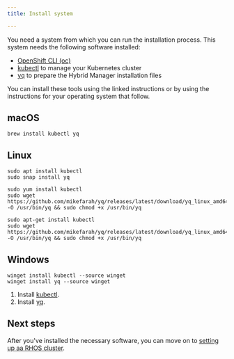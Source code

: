 ```yaml
---
title: Install system

---
```


You need a system from which you can run the installation process. This system needs the following software installed:

-   [OpenShift CLI (oc)](https://docs.redhat.com/en/documentation/openshift_container_platform/4.17/html/cli_tools/openshift-cli-oc#cli-getting-started)
-   [kubectl](https://kubernetes.io/docs/reference/kubectl/) to manage your Kubernetes cluster
-   [yq](https://github.com/mikefarah/yq) to prepare the Hybrid Manager installation files

You can install these tools using the linked instructions or by using the instructions for your operating system that follow.

## macOS

```shell
brew install kubectl yq
```

## Linux

<TabContainer>
<Tab title="Ubuntu">

```shell
sudo apt install kubectl
sudo snap install yq
```

</Tab>

<Tab title="Red Hat">

```shell
sudo yum install kubectl
sudo wget https://github.com/mikefarah/yq/releases/latest/download/yq_linux_amd64 -O /usr/bin/yq && sudo chmod +x /usr/bin/yq
```

</Tab>

<Tab title="Debian">

```shell
sudo apt-get install kubectl
sudo wget https://github.com/mikefarah/yq/releases/latest/download/yq_linux_amd64 -O /usr/bin/yq && sudo chmod +x /usr/bin/yq
```

</Tab>
</TabContainer>

## Windows

<TabContainer>
<Tab title="Winget">

```shell
winget install kubectl --source winget
winget install yq --source winget
```

</Tab>

<Tab title="Manually">

1.  Install [kubectl](https://kubernetes.io/docs/tasks/tools/install-kubectl-windows/).
2.  Install [yq](https://github.com/mikefarah/yq?tab=readme-ov-file#windows).

</Tab>
</TabContainer>

## Next steps

After you've installed the necessary software, you can move on to [setting up aa RHOS cluster](rhoscluster.mdx).
